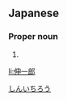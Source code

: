 ==Japanese==
{{ja-kanjitab|しん|いち|ろう}}

===Proper noun===
{{ja-pos|proper|しんいちろう}}

# {{given name|male|lang=ja}}

[[Category:Japanese male given names|しんいちろう]]

[[li:伸一郎]]